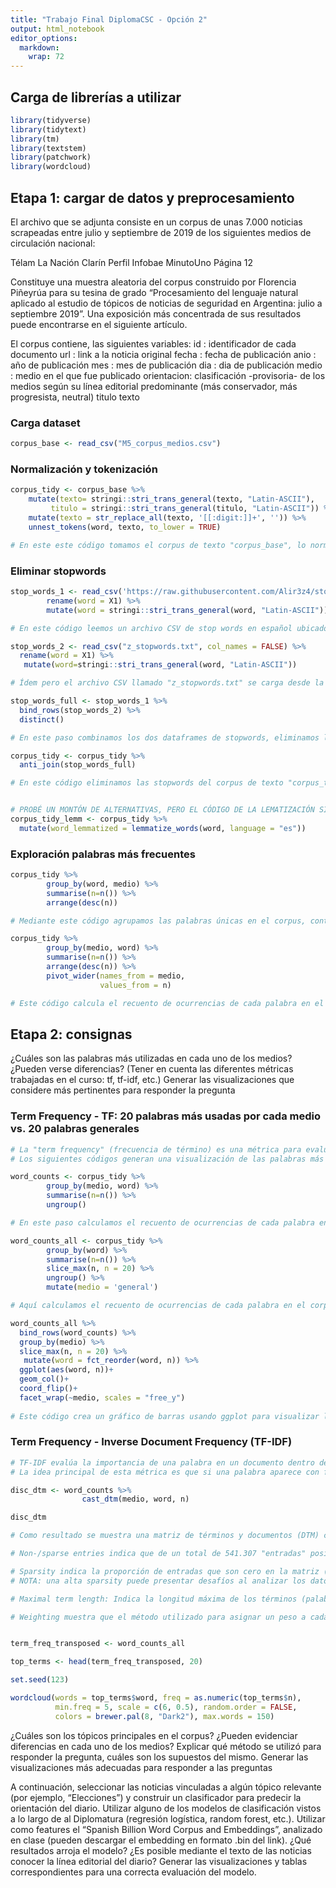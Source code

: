 ```yaml
---
title: "Trabajo Final DiplomaCSC - Opción 2"
output: html_notebook
editor_options: 
  markdown: 
    wrap: 72
--- 
```


## Carga de librerías a utilizar

```r
library(tidyverse)
library(tidytext)
library(tm)
library(textstem)
library(patchwork)
library(wordcloud)
```

## Etapa 1: cargar de datos y preprocesamiento

El archivo que se adjunta consiste en un corpus de unas 7.000 noticias
scrapeadas entre julio y septiembre de 2019 de los siguientes medios de
circulación nacional:

Télam La Nación Clarín Perfil Infobae MinutoUno Página 12

Constituye una muestra aleatoria del corpus construido por Florencia
Piñeyrúa para su tesina de grado “Procesamiento del lenguaje natural
aplicado al estudio de tópicos de noticias de seguridad en Argentina:
julio a septiembre 2019”. Una exposición más concentrada de sus
resultados puede encontrarse en el siguiente artículo.

El corpus contiene, las siguientes variables: 
id : identificador de cada documento 
url : link a la noticia original 
fecha : fecha de publicación
anio : año de publicación 
mes : mes de publicación 
dia : dia de publicación 
medio : medio en el que fue publicado 
orientacion: clasificación -provisoria- de los medios según su línea editorial predominante (más conservador, más progresista, neutral) titulo 
texto

### Carga dataset
```r
corpus_base <- read_csv("M5_corpus_medios.csv")
```

### Normalización y tokenización
```r
corpus_tidy <- corpus_base %>% 
    mutate(texto= stringi::stri_trans_general(texto, "Latin-ASCII"),
         titulo = stringi::stri_trans_general(titulo, "Latin-ASCII")) %>% 
    mutate(texto = str_replace_all(texto, '[[:digit:]]+', '')) %>% 
    unnest_tokens(word, texto, to_lower = TRUE)

# En este este código tomamos el corpus de texto "corpus_base", lo normalizamos convirtiendo el texto y el título a caracteres ASCII, eliminamos los dígitos del texto y finalmente los dividimos en tokens para su posterior análisis.
```

### Eliminar stopwords
```r
stop_words_1 <- read_csv('https://raw.githubusercontent.com/Alir3z4/stop-words/master/spanish.txt', col_names=FALSE) %>%
        rename(word = X1) %>%
        mutate(word = stringi::stri_trans_general(word, "Latin-ASCII"))

# En este código leemos un archivo CSV de stop words en español ubicado en la URL especificada, renombramos la columna a "word" y luego transformamos las palabras en la columna para asegurarnos de que estén en formato ASCII. El resultado final es un dataframe llamado "stop_words_1" que contiene la lista de stopwords normalizadas.

stop_words_2 <- read_csv("z_stopwords.txt", col_names = FALSE) %>% 
  rename(word = X1) %>% 
   mutate(word=stringi::stri_trans_general(word, "Latin-ASCII"))

# Ídem pero el archivo CSV llamado "z_stopwords.txt" se carga desde la carpeta.

stop_words_full <- stop_words_1 %>% 
  bind_rows(stop_words_2) %>% 
  distinct()

# En este paso combinamos los dos dataframes de stopwords, eliminamos las filas duplicadas y guardamos el resultado en un nuevo dataframe llamado "stop_words_full". Este dataframe contiene la lista completa y única de stopwords normalizadas.

corpus_tidy <- corpus_tidy %>% 
  anti_join(stop_words_full)

# En este código eliminamos las stopwords del corpus de texto "corpus_tidy" utilizando la lista de stopwords contenida en el dataframe "stop_words_full". Este paso en el procesamiento de texto es necesario para eliminar palabras que no aportan significado para el análisis posterior.


# PROBÉ UN MONTÓN DE ALTERNATIVAS, PERO EL CÓDIGO DE LA LEMATIZACIÓN SIGUE SIN FUNCIONAR (FIJATE QUE EL ELEMENTO CORPUS_TIDY_LEMM DUPLICA LAS MIMAS PALABRAS EN LA ÚLTIMA COLUMNA). ENTIENDO QUE PUEDE SER UN TEMA DEL DICCIONARIO QUE SE USA, PERO CON OTRAS OPCIONES TAMPOCO ME FUNCIONA
corpus_tidy_lemm <- corpus_tidy %>%
  mutate(word_lemmatized = lemmatize_words(word, language = "es"))
```

### Exploración palabras más frecuentes
```r
corpus_tidy %>%
        group_by(word, medio) %>%
        summarise(n=n()) %>%
        arrange(desc(n))

# Mediante este código agrupamos las palabras únicas en el corpus, contamos el número de ocurrencias de cada palabra y las ordenamos en función de su frecuencia de aparición, mostrando primero las palabras más frecuentes.

```
```r
corpus_tidy %>%
        group_by(medio, word) %>%
        summarise(n=n()) %>%
        arrange(desc(n)) %>%
        pivot_wider(names_from = medio,
                    values_from = n)

# Este código calcula el recuento de ocurrencias de cada palabra en el corpus de texto agrupado según el medio de comunicación, y luego reorganiza estos resultados en un formato más ancho donde cada medio tiene sus recuentos de ocurrencias asociados para cada palabra.

```

## Etapa 2: consignas

¿Cuáles son las palabras más utilizadas en cada uno de los medios? ¿Pueden verse diferencias? (Tener en cuenta las diferentes métricas trabajadas en el curso: tf, tf-idf, etc.) Generar las visualizaciones que considere más pertinentes para responder la pregunta

### Term Frequency - TF: 20 palabras más usadas por cada medio vs. 20 palabras generales
```r
# La "term frequency" (frecuencia de término) es una métrica para evaluar la importancia de una palabra en un documento o corpus de documentos, a partir de la medición de la frecuencia de su aparición en comparación con el número total de palabras.
# Los siguientes códigos generan una visualización de las palabras más comunes en el corpus, desglosadas por medio y en general. Las palabras más comunes se muestran en orden descendente de frecuencia en cada categoría.

word_counts <- corpus_tidy %>%
        group_by(medio, word) %>%
        summarise(n=n()) %>%
        ungroup()

# En este paso calculamos el recuento de ocurrencias de cada palabra en el corpus, agrupadas por la columna "medio", y almacena estos recuentos en un nuevo dataframe llamado "word_counts".  

word_counts_all <- corpus_tidy %>%
        group_by(word) %>%
        summarise(n=n()) %>%
        slice_max(n, n = 20) %>% 
        ungroup() %>% 
        mutate(medio = 'general')

# Aquí calculamos el recuento de ocurrencias de cada palabra en el corpus, sin agrupar por medio. Luego, seleccionamos las 20 palabras más comunes en todo el corpus. A estos resultados les agregamos la etiqueta "general" en la columna "medio".

word_counts_all %>% 
  bind_rows(word_counts) %>% 
  group_by(medio) %>% 
  slice_max(n, n = 20) %>% 
   mutate(word = fct_reorder(word, n)) %>% 
  ggplot(aes(word, n))+
  geom_col()+
  coord_flip()+
  facet_wrap(~medio, scales = "free_y")
  
# Este código crea un gráfico de barras usando ggplot para visualizar las 20 palabras más comunes para cada medio y las 20 palabras más comunes en general. El eje x muestra las palabras y el eje y muestra la frecuencia de cada palabra. El gráfico está segmentado en paneles por cada medio, y las escalas del eje y se ajustan para cada panel individual. 
```

### Term Frequency - Inverse Document Frequency (TF-IDF)
```r
# TF-IDF evalúa la importancia de una palabra en un documento dentro de un corpus más grande, considerando tanto la frecuencia de aparición de una palabra en un documento (TF) como la rareza de la palabra en el conjunto de documentos (IDF).
# La idea principal de esta métrica es que si una palabra aparece con frecuencia en un documento, pero también es rara en otros documentos, es probable que sea más relevante para ese documento en particular.

disc_dtm <- word_counts %>%
                cast_dtm(medio, word, n)

disc_dtm

# Como resultado se muestra una matriz de términos y documentos (DTM) con 8 documentos y 100.024 términos únicos (palabras) totales en el corpus. La DTM muestra entonces que existe una amplia variedad de términos únicos/ distintos en el corpus que expresaría una diversidad de vocabulario.

# Non-/sparse entries indica que de un total de 541.307 "entradas" posibles en la matriz (que es el número total de celdas), 258.885 tienen un valor distinto de cero, mientras que 541.307 - 258.885 = 282.422 "entradas" son cero.

# Sparsity indica la proporción de entradas que son cero en la matriz (cuanto mayor sea el valor de la sparsity, más dispersos son los datos). En nuestro caso, la sparsity significa que aproximadamente el 68% de las entradas en la matriz son cero. Este resultado indica que la matriz es bastante dispersa o "sparse", esto es, que hay muchas palabras que no aparecen en muchos documentos del corpus.
# NOTA: una alta sparsity puede presentar desafíos al analizar los datos. Por ejemplo, si estuviésemos buscando patrones de co-ocurrencia entre términos o realizando clustering de documentos, la alta sparsity puede hacer que sea más difícil encontrar relaciones significativas entre los términos y documentos.

# Maximal term length: Indica la longitud máxima de los términos (palabras) en el corpus. En nuestro caso es NA.

# Weighting muestra que el método utilizado para asignar un peso a cada término en la matriz es la term frequency - tf, lo que significa que el valor en cada celda de la matriz representa el número de veces que un término aparece en un documento específico.


term_freq_transposed <- word_counts_all

top_terms <- head(term_freq_transposed, 20)

set.seed(123)

wordcloud(words = top_terms$word, freq = as.numeric(top_terms$n), 
          min.freq = 5, scale = c(6, 0.5), random.order = FALSE, 
          colors = brewer.pal(8, "Dark2"), max.words = 150)
```

¿Cuáles son los tópicos principales en el corpus? ¿Pueden evidenciar diferencias en cada uno de los medios? Explicar qué método se utilizó para responder la pregunta, cuáles son los supuestos del mismo. Generar las visualizaciones más adecuadas para responder a las preguntas

A continuación, seleccionar las noticias vinculadas a algún tópico relevante (por ejemplo, “Elecciones”) y construir un clasificador para predecir la orientación del diario. Utilizar alguno de los modelos de clasificación vistos a lo largo de al Diplomatura (regresión logística, random forest, etc.). Utilizar como features el “Spanish Billion Word Corpus and Embeddings”, analizado en clase (pueden descargar el embedding en formato .bin del link). ¿Qué resultados arroja el modelo? ¿Es posible mediante el texto de las noticias conocer la línea editorial del diario? Generar las visualizaciones y tablas correspondientes para una correcta evaluación del modelo.
